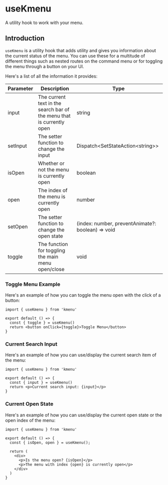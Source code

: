# useKmenu

A utility hook to work with your menu.

## Introduction

`useKmenu` is a utility hook that adds utility and gives you information about the current status of the menu. You can use these for a multitude of different things such as nested routes on the command menu or for toggling the menu through a button on your UI.

Here's a list of all the information it provides:

| Parameter | Description                                                           | Type                                              |
| --------- | --------------------------------------------------------------------- | ------------------------------------------------- |
| input     | The current text in the search bar of the menu that is currently open | string                                            |
| setInput  | The setter function to change the input                               | Dispatch\<SetStateAction\<string>>                |
| isOpen    | Whether or not the menu is currently open                             | boolean                                           |
| open      | The index of the menu is currently open                               | number                                            |
| setOpen   | The setter function to change the open state                          | (index: number, preventAnimate?: boolean) => void |
| toggle    | The function for toggling the main menu open/close                    | void                                              |

### Toggle Menu Example

Here's an example of how you can toggle the menu open with the click of a button:

```tsx:index.tsx
import { useKmenu } from 'kmenu'

export default () => {
  const { toggle } = useKmenu()
  return <button onClick={toggle}>Toggle Menu</button>
}
```

### Current Search Input

Here's an example of how you can use/display the current search item of the menu:

```tsx:index.tsx
import { useKmenu } from 'kmenu'

export default () => {
  const { input } = useKmenu()
  return <p>Current search input: {input}</p>
}
```

### Current Open State

Here's an example of how you can use/display the current open state or the open index of the menu:

```tsx:index.tsx
import { useKmenu } from 'kmenu'

export default () => {
  const { isOpen, open } = useKmenu();

  return (
    <div>
      <p>Is the menu open? {isOpen}</p>
      <p>The menu with index {open} is currently open</p>
    </div>
  )
}
```

